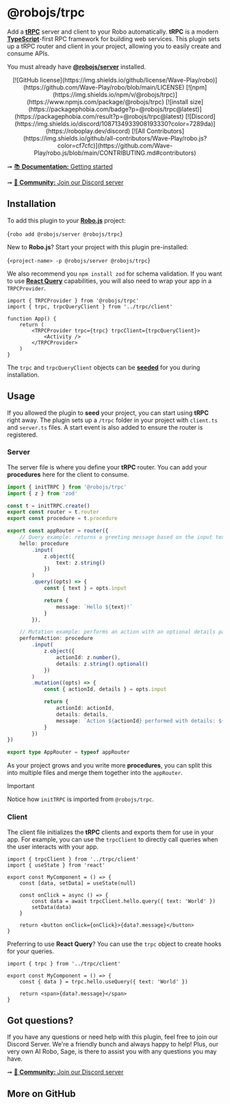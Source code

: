 
# @robojs/trpc

Add a **[tRPC](https://trpc.io)** server and client to your Robo automatically. **tRPC** is a modern **[TypeScript](https://robojs.dev/robojs/typescript)**-first RPC framework for building web services. This plugin sets up a tRPC router and client in your project, allowing you to easily create and consume APIs.

You must already have **[@robojs/server](https://robojs.dev/plugins/server)** installed.

<div align="center">
	[![GitHub
	license](https://img.shields.io/github/license/Wave-Play/robo)](https://github.com/Wave-Play/robo/blob/main/LICENSE)
	[![npm](https://img.shields.io/npm/v/@robojs/trpc)](https://www.npmjs.com/package/@robojs/trpc) [![install
	size](https://packagephobia.com/badge?p=@robojs/trpc@latest)](https://packagephobia.com/result?p=@robojs/trpc@latest)
	[![Discord](https://img.shields.io/discord/1087134933908193330?color=7289da)](https://roboplay.dev/discord) [![All
	Contributors](https://img.shields.io/github/all-contributors/Wave-Play/robo.js?color=cf7cfc)](https://github.com/Wave-Play/robo.js/blob/main/CONTRIBUTING.md#contributors)
</div>

➞ [📚 **Documentation:** Getting started](https://docs.roboplay.dev/docs/getting-started)

➞ [🚀 **Community:** Join our Discord server](https://roboplay.dev/discord)

## Installation 

To add this plugin to your **[Robo.js](https://robojs.dev/getting-started)** project:

<Terminal execute>{`robo add @robojs/server @robojs/trpc`}</Terminal>

New to **Robo.js**? Start your project with this plugin pre-installed:

<Terminal create>{`<project-name> -p @robojs/server @robojs/trpc`}</Terminal>

We also recommend you `npm install zod` for schema validation. If you want to use **[React Query](https://tanstack.com/query/latest/docs/framework/react/overview)** capabilities, you will also need to wrap your app in a `TRPCProvider`.

```tsx
import { TRPCProvider } from '@robojs/trpc'
import { trpc, trpcQueryClient } from '../trpc/client'

function App() {
	return (
		<TRPCProvider trpc={trpc} trpcClient={trpcQueryClient}>
			<Activity />
		</TRPCProvider>
	)
}
```

The `trpc` and `trpcQueryClient` objects can be **[seeded](https://robojs.dev/plugins/seed)** for you during installation.

## Usage 

If you allowed the plugin to **seed** your project, you can start using **tRPC** right away. The plugin sets up a `/trpc` folder in your project with `client.ts` and `server.ts` files. A start event is also added to ensure the router is registered.

### Server

The server file is where you define your **tRPC** router. You can add your **procedures** here for the client to consume.

```ts
import { initTRPC } from '@robojs/trpc'
import { z } from 'zod'

const t = initTRPC.create()
export const router = t.router
export const procedure = t.procedure

export const appRouter = router({
	// Query example: returns a greeting message based on the input text
	hello: procedure
		.input(
			z.object({
				text: z.string()
			})
		)
		.query((opts) => {
			const { text } = opts.input

			return {
				message: `Hello ${text}!`
			}
		}),

	// Mutation example: performs an action with an optional details parameter
	performAction: procedure
		.input(
			z.object({
				actionId: z.number(),
				details: z.string().optional()
			})
		)
		.mutation((opts) => {
			const { actionId, details } = opts.input

			return {
				actionId: actionId,
				details: details,
				message: `Action ${actionId} performed with details: ${details || 'None'}.`
			}
		})
})

export type AppRouter = typeof appRouter
```

As your project grows and you write more **procedures**, you can split this into multiple files and merge them together into the `appRouter`.

> [!IMPORTANT]
> Notice how `initTRPC` is imported from `@robojs/trpc`.

### Client

The client file initializes the **tRPC** clients and exports them for use in your app. For example, you can use the `trpcClient` to directly call queries when the user interacts with your app.

```tsx
import { trpcClient } from '../trpc/client'
import { useState } from 'react'

export const MyComponent = () => {
	const [data, setData] = useState(null)

	const onClick = async () => {
		const data = await trpcClient.hello.query({ text: 'World' })
		setData(data)
	}

	return <button onClick={onClick}>{data?.message}</button>
}
```

Preferring to use **React Query**? You can use the `trpc` object to create hooks for your queries.

```tsx
import { trpc } from '../trpc/client'

export const MyComponent = () => {
	const { data } = trpc.hello.useQuery({ text: 'World' })

	return <span>{data?.message}</span>
}
```

## Got questions? 

If you have any questions or need help with this plugin, feel free to join our Discord Server. We're a friendly bunch and always happy to help! Plus, our very own AI Robo, Sage, is there to assist you with any questions you may have.

➞ [🚀 **Community:** Join our Discord server](https://roboplay.dev/discord)


## More on GitHub

<CardContainer><Card href="https://github.com/Wave-Play/robo.js/tree/main/packages/@robojs/trpc" title="🔗 GitHub Repository" description="Explore source code on GitHub."/></CardContainer>
